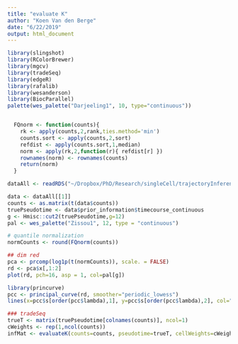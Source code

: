 ```yaml
---
title: "evaluate K"
author: "Koen Van den Berge"
date: "6/22/2019"
output: html_document
---
```



```r
library(slingshot)
library(RColorBrewer)
library(mgcv)
library(tradeSeq)
library(edgeR)
library(rafalib)
library(wesanderson)
library(BiocParallel)
palette(wes_palette("Darjeeling1", 10, type="continuous"))


  FQnorm <- function(counts){
    rk <- apply(counts,2,rank,ties.method='min')
    counts.sort <- apply(counts,2,sort)
    refdist <- apply(counts.sort,1,median)
    norm <- apply(rk,2,function(r){ refdist[r] })
    rownames(norm) <- rownames(counts)
    return(norm)
  }

dataAll <- readRDS("~/Dropbox/PhD/Research/singleCell/trajectoryInference/trajectoryDE/tradeSeqPaper/simulation/sim2_dyngen_cycle_72/datasets/datasets_for_koen.rds")

data <- dataAll[[1]]
counts <- as.matrix(t(data$counts))
truePseudotime <- data$prior_information$timecourse_continuous
g <- Hmisc::cut2(truePseudotime,g=12)
pal <- wes_palette("Zissou1", 12, type = "continuous")

# quantile normalization
normCounts <- round(FQnorm(counts))

## dim red
pca <- prcomp(log1p(t(normCounts)), scale. = FALSE)
rd <- pca$x[,1:2]
plot(rd, pch=16, asp = 1, col=pal[g])

library(princurve)
pcc <- principal_curve(rd, smoother="periodic_lowess")
lines(x=pcc$s[order(pcc$lambda),1], y=pcc$s[order(pcc$lambda),2], col="red", lwd=2)

### tradeSeq
trueT <- matrix(truePseudotime[colnames(counts)], ncol=1)
cWeights <- rep(1,ncol(counts))
infMat <- evaluateK(counts=counts, pseudotime=trueT, cellWeights=cWeights, k=3:10, nGenes=250, ncores=2)

```
